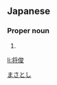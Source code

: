 ==Japanese==
{{ja-kanjitab|将|俊}}

===Proper noun===
{{ja-pos|proper|まさとし}}

# {{given name|male|lang=ja|sort=まさとし}}

[[Category:Japanese male given names|まさとし]]

[[li:将俊]]